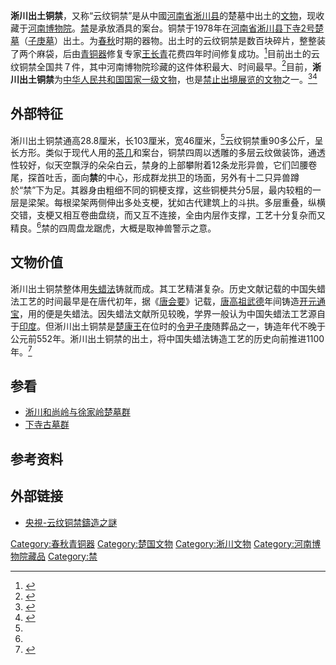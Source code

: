{{noteTA
|1=zh-tw:公分; zh-cn:厘米;
}}
{{禁止出境展览文物 |
图片 = [[File:Bronze_jin_from_Henan.jpg|220px]]|
名称 = 淅川出土铜禁 |
时代 = [[春秋时期|春秋]] |
出土 = 中國[[河南省|河南省]][[淅川县|淅川县]]（1978年）|
现藏 = [[河南博物院|河南博物院]] |
登录 = 2002年 |
}}
'''淅川出土铜禁'''，又称“云纹铜禁”是从中國[[河南省|河南省]][[淅川县|淅川县]]的楚墓中出土的[[文物|文物]]，现收藏于[[河南博物院|河南博物院]]。[[禁|禁]]是承放酒具的案台。铜禁于1978年在[[河南省|河南省]][[淅川县|淅川县]][[下寺古墓群|下寺2号楚墓]]（[[子庚|子庚墓]]）出土。为[[春秋时期|春秋]]时期的器物。出土时的云纹铜禁是数百块碎片，整整装了两个麻袋，后由[[青铜器|青铜器]]修复专家[[王长青|王长青]]花费四年时间修复成功。<ref name="zzwb">{{cite web|url=http://zzwb.zynews.com/html/2007-03/24/content_24230.htm|title=云纹铜禁在妙手中重生|publisher=郑州晚报|date=2007-03-24|deadurl=yes|archiveurl=https://web.archive.org/web/20131005134238/http://zzwb.zynews.com/html/2007-03/24/content_24230.htm|archivedate=2013-10-05|accessdate=2011-06-25}}</ref>目前出土的云纹铜禁全国共７件，其中河南博物院珍藏的这件体积最大、时间最早。<ref>{{cite web|url=http://www.yiyuanyi.org/guoxue/200907/16734.html|title=云纹铜禁：楚贵族墓群中发现的绝世珍品|publisher=一元一国学网|date=2009-07-03|deadurl=yes|archiveurl=https://web.archive.org/web/20130721182416/http://www.yiyuanyi.org/guoxue/200907/16734.html|archivedate=2013-07-21|accessdate=2011-06-25}}</ref>目前，'''淅川出土铜禁'''为[[中华人民共和国|中华人民共和国]][[国家一级文物|国家一级文物]]，也是[[禁止出境展览文物|禁止出境展览的文物]]之一。<ref name="dhb">{{cite web|url=http://newpaper.dahe.cn/hnrbncb/html/2009-08/27/content_216515.htm|title=云纹铜禁|publisher=[[大河报|大河报]]|date=2009年8月27日|accessdate=2011年6月25日|archive-date=2020年11月4日|archive-url=https://web.archive.org/web/20201104111213/http://newpaper.dahe.cn/hnrbncb/html/2009-08/27/content_216515.htm|dead-url=no}}</ref><ref name="zgkg">{{cite web|url=http://www.kaogu.cn/html/cn/kaoguyuandi/kaogubaike/2014/1102/48041.html|title=淅川出土铜禁|publisher=中国考古|date=2014年11月2日|accessdate=2021年8月16日|archive-date=2016年8月26日|archive-url=https://web.archive.org/web/20160826124232/http://kaogu.cn/html/cn/kaoguyuandi/kaogubaike/2014/1102/48041.html|dead-url=yes}}</ref>

==外部特征==
{{External media
| width  = 200px
| video1 = [http://www.tudou.com/programs/view/mHR5bCYuj98/ 土豆网：云纹铜禁]
}}
淅川出土铜禁通高28.8厘米，长103厘米，宽46厘米，<ref name="dhb"/>云纹铜禁重90多公斤，呈长方形。类似于现代人用的[[茶几|茶几]]和案台，铜禁四周以透雕的多层云纹做装饰，通透性较好，似天空飘浮的朵朵白云，禁身的上部攀附着12条龙形异兽，它们凹腰卷尾，探首吐舌，面向'''禁'''的中心，形成群龙拱卫的场面，另外有十二只异兽蹲於“禁”下为足。其器身由粗细不同的铜梗支撑，这些铜梗共分5层，最内较粗的一层是梁架。每根梁架两侧伸出多处支梗，犹如古代建筑上的斗拱。多层重叠，纵横交错，支梗又相互卷曲盘绕，而又互不连接，全由内层作支撑，工艺十分复杂而又精良。<ref name="zzwb"/>禁的四周盘龙踞虎，大概是取神兽警示之意。

==文物价值==
淅川出土铜禁整体用[[失蜡法|失蜡法]]铸就而成。其工艺精湛复杂。历史文献记载的中国失蜡法工艺的时间最早是在唐代初年，据《[[唐会要|唐会要]]》记载，[[唐高祖|唐高祖]][[武德|武德]]年间铸造[[开元通宝|开元通宝]]，用的便是失蜡法。因失蜡法文献所见较晚，学界一般认为中国失蜡法工艺源自于[[印度|印度]]。但淅川出土铜禁是[[楚康王|楚康王]]在位时的[[令尹|令尹]][[子庚|子庚]]随葬品之一，铸造年代不晚于公元前552年。淅川出土铜禁的出土，将中国失蜡法铸造工艺的历史向前推进1100年。<ref>{{cite web|url=http://henan.sina.com.cn/tour/hngb/2009-07-07/144715865.html|title=云纹铜禁：见证中国第一个禁酒时代|publisher=新浪网|date=2009年7月7日|accessdate=2011-06-25|archive-date=2013-10-05|archive-url=https://web.archive.org/web/20131005133259/http://henan.sina.com.cn/tour/hngb/2009-07-07/144715865.html|dead-url=no}}</ref>

==参看==
*[[淅川和尚岭与徐家岭楚墓群|淅川和尚岭与徐家岭楚墓群]]
*[[下寺古墓群|下寺古墓群]]

== 参考资料 ==
{{reflist}}

== 外部链接 ==
*[https://www.youtube.com/watch?v=PPklSeva1tI 央視-云纹铜禁鑄造之謎]{{Wayback|url=https://www.youtube.com/watch?v=PPklSeva1tI |date=20201104111146 }}

{{禁止出境展览文物索引}}
{{国家宝藏}}

[[Category:春秋青铜器|Category:春秋青铜器]]
[[Category:楚国文物|Category:楚国文物]]
[[Category:淅川文物|Category:淅川文物]]
[[Category:河南博物院藏品|Category:河南博物院藏品]]
[[Category:禁|Category:禁]]